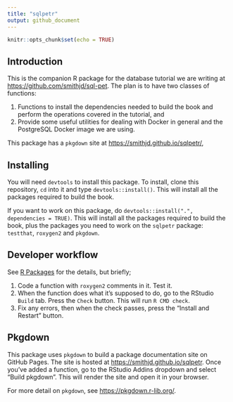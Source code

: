 ```yaml
---
title: "sqlpetr"
output: github_document
---
```


```r
knitr::opts_chunk$set(echo = TRUE)
```

## Introduction
This is the companion R package for the database tutorial we are writing at <https://github.com/smithjd/sql-pet>. The plan is to have two classes of functions:

1. Functions to install the dependencies needed to build the book and perform the operations covered in the tutorial, and
2. Provide some useful utilities for dealing with Docker in general and the PostgreSQL Docker image we are using.

This package has a `pkgdown` site at <https://smithjd.github.io/sqlpetr/>,

## Installing
You will need `devtools` to install this package. To install, clone this repository, `cd` into it and type `devtools::install()`. This will install all the packages required to build the book. 

If you want to work on this package, do `devtools::install(".", dependencies = TRUE)`. This will install all the packages required to build the book, plus the packages you need to work on the `sqlpetr` package: `testthat`, `roxygen2` and `pkgdown`.

## Developer workflow
See [R Packages](http://r-pkgs.had.co.nz/) for the details, but briefly;

1. Code a function with `roxygen2` comments in it. Test it.
2. When the function does what it's supposed to do, go to the RStudio `Build` tab. Press the `Check` button. This will run `R CMD check`.
3. Fix any errors, then when the check passes, press the "Install and Restart" button.

## Pkgdown
This package uses `pkgdown` to build a package documentation site on GitHub Pages. The site is hosted at <https://smithjd.github.io/sqlpetr>. Once you've added a function, go to the RStudio Addins dropdown and select "Build pkgdown". This will render the site and open it in your browser.

For more detail on `pkgdown`, see <https://pkgdown.r-lib.org/>.
